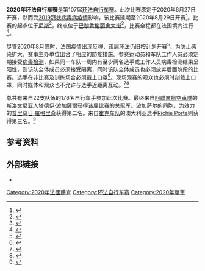 {{NoteTA|G1=Sports}}
{{Infobox cycling race report
| name              = 2020年环法自行车赛
| series            = 2020年UCI世界巡回赛
| race_no           = 12
| season_no         = 23
| image             = Route of the 2020 Tour de France.png
| image_size        = 360
| image_caption     = 2020年环法自行车赛路线图
| image_alt         = 2020年环法自行车赛路线图
| date              = 8月29日至9月20日<ref>{{cite web |url=https://www.espn.com/olympics/cycling/story/_/id/29033546/tour-de-france-postponed-no-new-dates-set |title=Tour de France sets new planned August start on original course |work=ESPN |date=2020-04-14 |accessdate=2020-04-14 |archiveurl=https://web.archive.org/web/20200831074706/https://www.espn.com/olympics/cycling/story/_/id/29033546/tour-de-france-postponed-no-new-dates-set |archivedate=2020-08-31 |dead-url=no }}</ref>
| stages            = 21
| distance          = 3484.2
| unit              = km
| time              = 
| speed             = 
| first             = [[塔德伊·波加薩爾|塔德伊·波加薩爾]]
| first_nat         = SLO
| first_team        = [[阿聯酋航空車隊|阿聯酋航空車隊]]
| first_color       = yellow
| second            = [[普里莫日·羅格里奇|普里莫日·羅格里奇]]
| second_nat        = SLO
| second_team       = [[Jumbo–Visma车队|Jumbo–Visma车队]]
| third             = [[Richie_Porte|Richie Porte]]
| third_nat         = AUS
| third_team        = [[崔克车队|崔克车队]]
| points            = [[Sam_Bennett|Sam Bennett]]
| points_nat        = IRL
| points_team       = [[快步車隊|快步車隊]]
| points_color      = green
| mountains         = [[塔德伊·波加薩爾|塔德伊·波加薩爾]]
| mountains_nat     = SLO
| mountains_team    = [[阿聯酋航空車隊|阿聯酋航空車隊]]
| mountains_color   = polkadot
| youth             = [[塔德伊·波加薩爾|塔德伊·波加薩爾]]
| youth_nat         = SLO
| youth_team        = [[阿聯酋航空車隊|阿聯酋航空車隊]]
| youth_color       = white
| combativity       = [[Marc_Hirschi|Marc Hirschi]]
| combativity_nat   = SUI
| combativity_team  = [[太阳网车队|太阳网车队]]
| combativity_color = red number
| team              = [[Movistar_Team|Movistar Team]]
| team_color        = yellow number
| previous          = [[2019年环法自行车赛|2019]]
| next              = [[2021年环法自行车赛|2021]]
}}
'''2020年环法自行车赛'''是第107届[[环法自行车赛|环法自行车赛]]。此次比赛原定于2020年6月27日开赛，然而受[[2019冠状病毒病疫情|2019冠状病毒病疫情]]影响，该比赛延期至2020年8月29日开赛<ref>{{cite web |url=https://www.bbc.com/sport/cycling/52275648 |title=Tour de France to go ahead at end of August after coronavirus delay |publisher=BBC Sport |date=2020-04-15 |accessdate=2020-04-15 |archiveurl=https://web.archive.org/web/20200729103148/https://www.bbc.com/sport/cycling/52275648 |archivedate=2020-07-29 |dead-url=no }}</ref>。比赛的起点位于[[尼斯|尼斯]]<ref>{{cite web |url=https://www.bbc.com/sport/cycling/50058599 |title=Tour de France: Britain's Chris Froome says 2020 Tour route is 'brutal' as he aims for fifth title |publisher=BBC Sport |date=2019-10-15 |accessdate=2019-10-15 |archiveurl=https://web.archive.org/web/20191111093756/https://www.bbc.com/sport/cycling/50058599 |archivedate=2019-11-11 |dead-url=no }}</ref>，终点位于[[巴黎|巴黎]][[香榭丽舍大街|香榭丽舍大街]]<ref>{{cite web|url=https://edition.cnn.com/2020/08/28/sport/tour-de-france-coronavirus-protocols-spt-intl/index.html|title=Tour de France: Grappling with staging the world's toughest bike race in a pandemic|publisher=CNN|date=2020-08-28|accessdate=2020-09-20|archiveurl=https://web.archive.org/web/20200903092704/https://edition.cnn.com/2020/08/28/sport/tour-de-france-coronavirus-protocols-spt-intl/index.html|archivedate=2020-09-03|dead-url=no}}</ref>，比赛全程都在法国境内进行<ref>{{cite web|url=https://www.letour.fr/en/overall-route|title=Official Route of Tour de France 2020|work=Tour de France|accessdate=2020-09-10|archiveurl=https://web.archive.org/web/20200911132820/https://www.letour.fr/en/overall-route|archivedate=2020-09-11|deadurl=unfit}}{{cbignore}}</ref>。

尽管2020年8月底时，[[2019冠状病毒病法国疫情|法国疫情]]出现反弹，该届环法仍旧按计划开赛<ref>{{cite web|url=https://www.voanews.com/europe/covid-19-cases-rise-tour-de-france-sets|title=As COVID-19 Cases Rise, Tour de France Sets Off|publisher=[[美国之音|VOA]]|date=2020-08-29|accessdate=2020-09-20|archiveurl=https://archive.today/20200920113654/https://www.voanews.com/europe/covid-19-cases-rise-tour-de-france-sets|archivedate=2020-09-20}}</ref>。为防止感染扩大，赛事主办单位出台了相应的防疫措施。参赛运动员和车队工作人员必须定期接受[[2019冠状病毒病检测|病毒检测]]，如果同一车队一周内有至少两名选手或工作人员病毒检测结果呈阳性，则该队全体成员必须接受隔离，同时该队全体成员也必须放弃后面阶段的比赛。选手在非比赛及训练场合必须戴上口罩<ref>{{cite web|url=https://www.nytimes.com/2020/08/28/sports/cycling/virus-tour-de-france.html|title=Masks in Place, the Tour de France Puts On a Brave Face|publisher=The New York Times|date=2020-08-28|accessdate=2020-09-20|archiveurl=https://web.archive.org/web/20201217033923/https://www.nytimes.com/2020/08/28/sports/cycling/virus-tour-de-france.html|archivedate=2020-12-17|dead-url=no}}</ref>。现场观赛的观众也必须时刻戴上口罩，同时媒体和观众也不允许与选手近距离互动。<ref>{{cite web|url=https://www.velonews.com/news/tour-de-france-outlines-how-it-will-organize-race-in-covid-era/|title=Tour de France outlines how it will organize race in COVID era|work=VeloNews|date=2020-07-14|accessdate=2020-09-20|archiveurl=https://web.archive.org/web/20210114042755/https://www.velonews.com/news/tour-de-france-outlines-how-it-will-organize-race-in-covid-era/|archivedate=2021-01-14|dead-url=no}}</ref><ref>{{cite web|url=https://time.com/5884825/tour-de-france-pandemic/|title=Tour de France Begins With Strict Anti-COVID-19 Measures|publisher=Time|date=2020-08-29|accessdate=2020-09-20|archiveurl=https://web.archive.org/web/20201028000922/https://time.com/5884825/tour-de-france-pandemic/|archivedate=2020-10-28|dead-url=no}}</ref>

总共有来自22支队伍的176名自行车手参加此次比赛。最终来自[[阿聯酋航空車隊|阿聯酋航空車隊]]的斯洛文尼亚人[[塔德伊·波加薩爾|塔德伊·波加薩爾]]获得该届比赛的总冠军。波加萨尔的同胞，为{{Translink|en|Team Jumbo–Visma|Jumbo–Visma车队}}效力的[[普里莫日·羅格里奇|普里莫日·羅格里奇]]获得第二名。来自[[崔克车队|崔克车队]]的澳大利亚选手[[Richie_Porte|Richie Porte]]则获得第三名。<ref>{{cite web|url=https://www.uci.org/road/news/2020/tadej-pogacar-blows-the-2020-tour-de-france-apart-becoming-the-second-youngest-winner|title=Tadej Pogačar blows the 2020 Tour de France apart, becoming the second youngest winner|work=[[国际自行车联合会|UCI]]|date=2020-09-20|accessdate=2020-09-21|archiveurl=https://web.archive.org/web/20201030165908/https://www.uci.org/road/news/2020/tadej-pogacar-blows-the-2020-tour-de-france-apart-becoming-the-second-youngest-winner|archivedate=2020-10-30|dead-url=no}}</ref>

==参考资料==
{{reflist|2}}

==外部链接==
{{commons category|Tour de France 2020|2020年环法自行车赛}}
* {{official website|http://www.letour.fr/}}

{{环法自行车赛}}

[[Category:2020年法國體育|Category:2020年法國體育]]
[[Category:环法自行车赛|Category:环法自行车赛]]
[[Category:2020年單車|Category:2020年單車]]